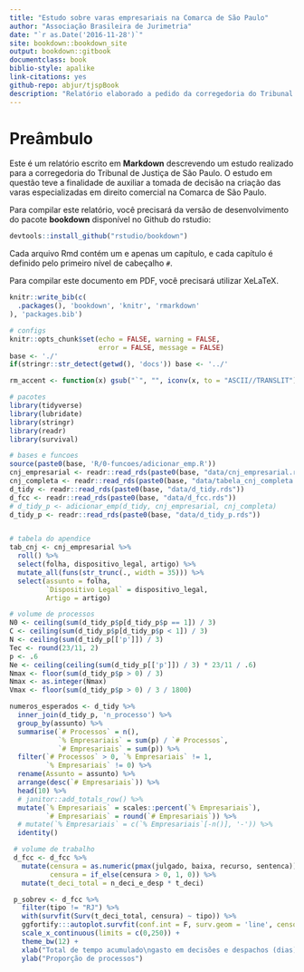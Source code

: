```yaml
--- 
title: "Estudo sobre varas empresariais na Comarca de São Paulo"
author: "Associação Brasileira de Jurimetria"
date: "`r as.Date('2016-11-28')`"
site: bookdown::bookdown_site
output: bookdown::gitbook
documentclass: book
biblio-style: apalike
link-citations: yes
github-repo: abjur/tjspBook
description: "Relatório elaborado a pedido da corregedoria do Tribunal de Justiça do Estado de São Paulo com a finalidade de viabilizar a instalação de varas especializadas."
---
```


# Preâmbulo

Este é um relatório escrito em **Markdown** descrevendo um estudo realizado para a corregedoria do Tribunal de Justiça de São Paulo. O estudo em questão teve a finalidade de auxiliar a tomada de decisão na criação das varas especializadas em direito comercial na Comarca de São Paulo.

Para compilar este relatório, você precisará da versão de desenvolvimento do pacote **bookdown** disponível no Github do rstudio:

```r
devtools::install_github("rstudio/bookdown")
```

Cada arquivo Rmd contém um e apenas um capítulo, e cada capítulo é definido pelo primeiro nível de cabeçalho `#`.

Para compilar este documento em PDF, você precisará utilizar XeLaTeX.

```r
knitr::write_bib(c(
  .packages(), 'bookdown', 'knitr', 'rmarkdown'
), 'packages.bib')
```


```r
# configs
knitr::opts_chunk$set(echo = FALSE, warning = FALSE, 
                      error = FALSE, message = FALSE)
base <- './'
if(stringr::str_detect(getwd(), 'docs')) base <- '../'

rm_accent <- function(x) gsub("`", "", iconv(x, to = "ASCII//TRANSLIT"))

# pacotes
library(tidyverse)
library(lubridate)
library(stringr)
library(readr)
library(survival)
```


```r
# bases e funcoes
source(paste0(base, 'R/0-funcoes/adicionar_emp.R'))
cnj_empresarial <- readr::read_rds(paste0(base, "data/cnj_empresarial.rds"))
cnj_completa <- readr::read_rds(paste0(base, "data/tabela_cnj_completa.rds"))
d_tidy <- readr::read_rds(paste0(base, "data/d_tidy.rds"))
d_fcc <- readr::read_rds(paste0(base, "data/d_fcc.rds"))
# d_tidy_p <- adicionar_emp(d_tidy, cnj_empresarial, cnj_completa)
d_tidy_p <- readr::read_rds(paste0(base, "data/d_tidy_p.rds"))


# tabela do apendice
tab_cnj <- cnj_empresarial %>%
  roll() %>%
  select(folha, dispositivo_legal, artigo) %>%
  mutate_all(funs(str_trunc(., width = 35))) %>%
  select(assunto = folha,
         `Dispositivo Legal` = dispositivo_legal,
         Artigo = artigo)

# volume de processos
N0 <- ceiling(sum(d_tidy_p$p[d_tidy_p$p == 1]) / 3)
C <- ceiling(sum(d_tidy_p$p[d_tidy_p$p < 1]) / 3)
N <- ceiling(sum(d_tidy_p[['p']]) / 3)
Tec <- round(23/11, 2)
p <- .6
Ne <- ceiling(ceiling(sum(d_tidy_p[['p']]) / 3) * 23/11 / .6)
Nmax <- floor(sum(d_tidy_p$p > 0) / 3)
Nmax <- as.integer(Nmax)
Vmax <- floor(sum(d_tidy_p$p > 0) / 3 / 1800)

numeros_esperados <- d_tidy %>%
  inner_join(d_tidy_p, 'n_processo') %>%
  group_by(assunto) %>%
  summarise(`# Processos` = n(),
            `% Empresariais` = sum(p) / `# Processos`,
            `# Empresariais` = sum(p)) %>%
  filter(`# Processos` > 0, `% Empresariais` != 1,
         `% Empresariais` != 0) %>%
  rename(Assunto = assunto) %>%
  arrange(desc(`# Empresariais`)) %>%
  head(10) %>%
  # janitor::add_totals_row() %>%
  mutate(`% Empresariais` = scales::percent(`% Empresariais`),
         `# Empresariais` = round(`# Empresariais`)) %>%
  # mutate(`% Empresariais` = c(`% Empresariais`[-n()], '-')) %>%
  identity()

 # volume de trabalho
 d_fcc <- d_fcc %>%
   mutate(censura = as.numeric(pmax(julgado, baixa, recurso, sentenca)),
          censura = if_else(censura > 0, 1, 0)) %>%
   mutate(t_deci_total = n_deci_e_desp * t_deci)

 p_sobrev <- d_fcc %>%
   filter(tipo != "RJ") %>%
   with(survfit(Surv(t_deci_total, censura) ~ tipo)) %>%
   ggfortify:::autoplot.survfit(conf.int = F, surv.geom = 'line', censor = F) +
   scale_x_continuous(limits = c(0,250)) +
   theme_bw(12) +
   xlab("Total de tempo acumulado\ngasto em decisões e despachos (dias)") +
   ylab("Proporção de processos")
```
